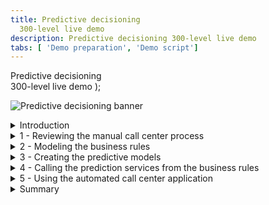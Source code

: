 ```yaml
---
title: Predictive decisioning
  300-level live demo
description: Predictive decisioning 300-level live demo
tabs: [ 'Demo preparation', 'Demo script']
---
```


  <span>
    Predictive decisioning <br/> 300-level live demo
  </span> );

![Predictive decisioning banner](./images/Predictive-Decisioning-300-Script-GitHub-banner-12-15-21.jpg)

<span id="top"></span>

<details>

<summary>Introduction</summary>

<br/>

Thank you for attending this predictive decisioning demonstration.

<br/>

Today I’ll show how IBM Cloud Pak for Business Automation uses machine learning (ML) to enhance customer retention offers. You will learn how to integrate Watson Studio Machine Learning with the Cloud Pak to predict business outcomes. These predictions are used by automated decision services to customize retention offers, lower customer retention costs, and eliminate many paper-based processes.

<br/>

Business users can quickly start creating and using predictions to improve their everyday processes.

<br/>

Let’s get started!

<br/>

**[Go to top](#top)**

</details>

<details>

<summary>1 - Reviewing the manual call center process </summary>

<br/>

| **1.1** | **Show SkyTalk’s current manual process** |
| :--- | :--- |
| **Narration** | SkyTalk, a telecommunications provider, is losing many of its best customers to competitors. SkyTalk needs to reduce customer churn. Let’s review the written customer retention policies call center management implemented. |
| **Action** &nbsp; 1.1.1 | Show SkyTalk’s <a href="./Retention Policy v2 RH.pdf" target="_blank" rel="noreferrer">**Retention offer document**</a>, which was opened during demo preparation. <br/><br/><img src="https://raw.githubusercontent.com/ibm-garage-tsa/platinum-demos/master/src/pages/300-business-automation-predictive-decisioning/images/image001.png" width="800" /> |
| **Narration** | Call center agents were asked to understand various retention offers and manually pick the ‘best’ option to retain the client. <br/><br/>Agents could not make insightful real-time decisions based on SkyTalk’s existing customer information. The guidelines were also implemented inconsistently. <br/><br/>SkyTalk’s customer retention costs skyrocketed, while attrition remained steady. Management decided to create a new call center application leveraging decision automation and machine learning to provide customer retention offers. |

<br/>

**[Go to top](#top)**

</details>

<details>

<summary>2 - Modeling the business rules </summary>

<br/>

| **2.1** | **Review the components of SkyTalk’s retention decisions** |
| :--- | :--- |
| **Narration** | A business analyst in the customer care division uses machine learning and decision automation technologies to configure the call center's new retention offer application. The business analyst writes the business rules to generate retention offer recommendations. |
| **Action** &nbsp; 2.1.1 | Access the Business Automation Studio on the IBM Automation home page window, opened during demo preparation. Then click **SkyTalk customer retention DS** (DS stands for Decision Service). <br/><br/><img src="https://raw.githubusercontent.com/ibm-garage-tsa/platinum-demos/master/src/pages/300-business-automation-predictive-decisioning/images/image034.png" width="800" /> |
| **Action** &nbsp; 2.1.2 | Click **Open**. <br/><br/><img src="https://raw.githubusercontent.com/ibm-garage-tsa/platinum-demos/master/src/pages/300-business-automation-predictive-decisioning/images/image036.png" width="800" /> |
| **Action** &nbsp; 2.1.3 | Click the **SkyTalk initial retention DS** tile. <br/><br/><img src="https://raw.githubusercontent.com/ibm-garage-tsa/platinum-demos/master/src/pages/300-business-automation-predictive-decisioning/images/image037.png" width="800" />  |
| **Action** &nbsp; 2.1.4 | Click **Retention offer**. <br/><br/><img src="https://raw.githubusercontent.com/ibm-garage-tsa/platinum-demos/master/src/pages/300-business-automation-predictive-decisioning/images/image038.png" width="800" /> |
| **Narration** | The diagram shows a hierarchical model of SkyTalk's retention offer business rules, which is called a decision service. Each blue box represents a sub-decision. The green rounded boxes represent the input data. <br/><br/>The ‘Determine retention offer’ decision service requires two sub-decisions: ‘Ranked retention offers’ and ‘Retention budget.' <br/><br/> Let's take a closer look at one sub-decision to see how the decision logic defines decision-making. |
| **Action** &nbsp; 2.1.5 | Review the **Retention offer** decision model. <br/><br/><img src="https://raw.githubusercontent.com/ibm-garage-tsa/platinum-demos/master/src/pages/300-business-automation-predictive-decisioning/images/image073.png" width="800" /> |
| **Action** &nbsp; 2.1.6 | Click the **Upgrade policy** box. <br/><br/><img src="https://raw.githubusercontent.com/ibm-garage-tsa/platinum-demos/master/src/pages/300-business-automation-predictive-decisioning/images/image200.png" width="800" /> |
| **Action** &nbsp; 2.1.7 | Click the **Logic** tab. <br/><br/><img src="https://raw.githubusercontent.com/ibm-garage-tsa/platinum-demos/master/src/pages/300-business-automation-predictive-decisioning/images/image201.png" width="800" /> |
| **Action** &nbsp; 2.1.8 | Click **Upgrade eligibility table**. <br/><br/><img src="https://raw.githubusercontent.com/ibm-garage-tsa/platinum-demos/master/src/pages/300-business-automation-predictive-decisioning/images/image211.png" width="800" /> |
| **Narration** | The upgrade eligibility criteria are expressed in a decision table. Each row corresponds to a specific eligibility business rule. <br/><br/>By hovering the cursor on a row, the analyst can review the business rule in natural language. In this example, a SkyTalk Gold customer must have a subscription amount of at least $160 USD to be eligible for a Premium upgrade. |
| **Action** &nbsp; 2.1.9 | Show the **Upgrade eligibility table** decision table. Move the cursor over **row 3** to show the equivalent rule in natural language.<br/><br/><img src="https://raw.githubusercontent.com/ibm-garage-tsa/platinum-demos/master/src/pages/300-business-automation-predictive-decisioning/images/image210.png" width="800" /> |
| **Action** &nbsp; 2.1.10 | Click **Back to the diagram**.<br/><br/><img src="https://raw.githubusercontent.com/ibm-garage-tsa/platinum-demos/master/src/pages/300-business-automation-predictive-decisioning/images/image209.png" width="800" /> |
| **Narration** | The ‘Ranked retention offers' top-level decision cycles through the list of eligible offers and selects the least expensive one that does not exceed the calculated retention budget for the given customer.<br/><br/>The analyst will enhance the ‘Retention budget’ sub-decision by incorporating an estimate of the maximum amount SkyTalk should spend to keep the customer. The estimate is calculated using two predictions: (1) the customer’s lifetime value, and (2) the customer's propensity to churn.<br/><br/> In the next section, the business analyst uses IBM Watson Studio to create these two predictions. |

<br/>

**[Go to top](#top)**

</details>

<details>

<summary>3 - Creating the predictive models </summary>

<br/>

| **3.1** | **Show the data sources used for prediction** |
| :--- | :--- |
| **Narration** | The business analyst creates and deploys the machine learning models used for the predictions. <br/><br/>Five years of data from SkyTalk’s customer database has been loaded into IBM Watson Studio. The analyst will use this data to develop predictions for customer lifetime value and churn. |
| **Action** &nbsp; 3.1.1 | Click the **SkyTalk customer retention** project on the Watson Studio page opened during demo preparation.<br/><br/><img src="https://raw.githubusercontent.com/ibm-garage-tsa/platinum-demos/master/src/pages/300-business-automation-predictive-decisioning/images/image002.png" width="800" /> |
| **Action** &nbsp; 3.1.2 | Click **SkyTalk customer retention** (1) in the breadcrumb navigation. Click the **Assets** tab (2). <br/><br/><img src="https://raw.githubusercontent.com/ibm-garage-tsa/platinum-demos/master/src/pages/300-business-automation-predictive-decisioning/images/image808.png" width="800" /> |
| **Action** &nbsp; 3.1.3 | Open the **SkyTalk customer loyalty data.csv** file. <br/><br/><img src="https://raw.githubusercontent.com/ibm-garage-tsa/platinum-demos/master/src/pages/300-business-automation-predictive-decisioning/images/image809.png" width="800" /> |
| **Narration** | Watson Studio generates models that predict customer churn. Model generation is referred to as an 'AutoAI experiment.'<br/><br/>The business analyst reviews the uploaded historical data file to make sure it contains the data required to predict customer churn.<br/><br/>T (true) in the Churn column indicates the customer closed their SkyTalk account. F (false) indicates the customer remained with SkyTalk. |
| **Action** &nbsp; 3.1.4 | Review the displayed **SkyTalk customer loyalty data.csv** file.<br/><br/><img src="https://raw.githubusercontent.com/ibm-garage-tsa/platinum-demos/master/src/pages/300-business-automation-predictive-decisioning/images/image005.png" width="800" /> |
| **Action** &nbsp; 3.1.5 | Click **SkyTalk customer retention** in the breadcrumb navigation.<br/><br/><img src="https://raw.githubusercontent.com/ibm-garage-tsa/platinum-demos/master/src/pages/300-business-automation-predictive-decisioning/images/image090.png" width="800" /> |
| **Narration** | The business analyst starts an AutoAI experiment to create models that predict customer churn. Models are referred to as 'pipelines.' <br/><br/>The AutoAI tool analyzes historical data to generate multiple pipelines. |
| **Action** &nbsp; 3.1.6 | Click **New asset**. <br/><br/><img src="https://raw.githubusercontent.com/ibm-garage-tsa/platinum-demos/master/src/pages/300-business-automation-predictive-decisioning/images/image810.png" width="800" /> |
| **Action** &nbsp; 3.1.7 | Select **AutoAI**. <br/><br/><img src="https://raw.githubusercontent.com/ibm-garage-tsa/platinum-demos/master/src/pages/300-business-automation-predictive-decisioning/images/image811.png" width="800" /> |
| **Action** &nbsp; 3.1.8 | Name the experiment **Churn prediction 2** (1) and click **Create** (2). <br/><br/><img src="https://raw.githubusercontent.com/ibm-garage-tsa/platinum-demos/master/src/pages/300-business-automation-predictive-decisioning/images/image812.png" width="800" /> |
| **Action** &nbsp; 3.1.9 | Click **Select from project**. <br/><br/> <img src="https://raw.githubusercontent.com/ibm-garage-tsa/platinum-demos/master/src/pages/300-business-automation-predictive-decisioning/images/image306.png" width="800" /> |
| **Action** &nbsp; 3.1.10 | Click **Data asset** (1) and select the **SkyTalk customer loyalty data.csv** file (2). Click **Select asset** (3).<br/><br/><img src="https://raw.githubusercontent.com/ibm-garage-tsa/platinum-demos/master/src/pages/300-business-automation-predictive-decisioning/images/image009bis.png" width="800" /> |
| **Action** &nbsp; 3.1.11 | Click **No** in the **Configure details** section.<br/><br/><img src="https://raw.githubusercontent.com/ibm-garage-tsa/platinum-demos/master/src/pages/300-business-automation-predictive-decisioning/images/image307.png" width="800" /> |
| **Narration** | The analyst chooses the customer loyalty data file and selects Churn in the ‘What do you want to predict’ dropdown menu. <br/><br/>The AutoAI tool analyzes historical data and automatically generates various pipeline choices. It also tests the pipelines’ predictions so the business analyst can easily compare them across several accuracy measures. |
| **Action** &nbsp; 3.1.12 | Click **Select prediction columns** (1) and select **CHURN **(2) as the measure to predict. <br/><br/><img src="https://raw.githubusercontent.com/ibm-garage-tsa/platinum-demos/master/src/pages/300-business-automation-predictive-decisioning/images/image308.png" width="800" /> |
| **Action** &nbsp; 3.1.13 | Click **Run experiment.** <br/><br/><img src="https://raw.githubusercontent.com/ibm-garage-tsa/platinum-demos/master/src/pages/300-business-automation-predictive-decisioning/images/image309.png" width="800" /> |
| **Narration** | The results automatically suggest eight different pipelines. The pipelines use different ML optimization approaches to make predictions.<br/><br/>The business analyst evaluates the pipelines’ various prediction accuracy measures. |
| **Action** &nbsp; 3.1.14 | Click **SkyTalk customer retention** in the breadcrumb navigation. <br/><br/><img src="https://raw.githubusercontent.com/ibm-garage-tsa/platinum-demos/master/src/pages/300-business-automation-predictive-decisioning/images/image311.png" width="800" /> |
| **Narration** | Let’s jump to a finalized experiment corresponding to the same data set. |
| **Action** &nbsp; 3.1.15 | Click the **SkyTalk churn prediction** AutoAI experiment.<br/><br/><img src="https://raw.githubusercontent.com/ibm-garage-tsa/platinum-demos/master/src/pages/300-business-automation-predictive-decisioning/images/image403.png" width="800" /> |

| **3.2** | **Choose the best predictive model** |
| :--- | :--- |
| **Narration** | On the ‘Pipeline Comparison’ chart, the business analyst examines how each pipeline ranks by various measures of accuracy.<br/><br/>For example, Pipeline 7 has the highest accuracy in differentiating useful data from noise. This is determined by the area under the ROC (receiver operating characteristic) curve and displayed on this chart in the ROC AUC column.  |
| **Action** &nbsp; 3.2.1 | Click **Pipeline comparison** (1) and move the cursor over the pipeline 7 line (2) (P7 on the left of the graph) to highlight the different values for this pipeline. <br/><br/><img src="https://raw.githubusercontent.com/ibm-garage-tsa/platinum-demos/master/src/pages/300-business-automation-predictive-decisioning/images/image302.png" width="800" />
| **Narration** | Scrolling down and selecting a Pipeline provides additional details. |
| **Action** &nbsp; 3.2.2 | Scroll down and click **Pipeline 7** in the **Pipeline leaderboard**.<br/><br/><img src="https://raw.githubusercontent.com/ibm-garage-tsa/platinum-demos/master/src/pages/300-business-automation-predictive-decisioning/images/image110.png" width="800" />
| **Narration** | The ‘Model evaluation’ view shows Pipeline 7’s actual ROC curve. Pipeline 7’s ROC curve arcs upward, indicating that as more predictions are made during the test, the model becomes increasingly accurate. |
| **Action** &nbsp; 3.2.3 | Click the **Model evaluation** tab.<br/><br/><img src="https://raw.githubusercontent.com/ibm-garage-tsa/platinum-demos/master/src/pages/300-business-automation-predictive-decisioning/images/image111.png" width="800" /> |
| **Narration** | The ‘Confusion matrix’ shows a different accuracy measure. It compares the actual attrition data with the pipelines’ predictions.<br/><br/>Earlier in the demo, we looked at how customer churn is indicated in SkyTalk’s data as T (true) for customers that closed their account and F (false) for customers that remained with SkyTalk.<br/><br/>Correct predictions in the ‘Confusion matrix’ below are indicated in the green T/T and F/F boxes. There were 39 T/T results and 62 F/F results. Summarizing those results shows us that Pipeline 7 made 101 correct predictions. The six T/F and four F/T represent ten incorrect predictions.<br/><br/>Therefore, Pipeline 7 made 101 correct predictions out of 111 chances. This translates to 91% accuracy, which is displayed in the bottom right box of the matrix. |
| **Action** &nbsp; 3.2.4 | Click the **Confusion matrix** tab.<br/><br/><img src="https://raw.githubusercontent.com/ibm-garage-tsa/platinum-demos/master/src/pages/300-business-automation-predictive-decisioning/images/image112.png" width="800" /> |
| **Narration** | The analyst compares Pipelines 1 and 7 to understand why Pipeline 1 is rated the best overall. |
| **Action** &nbsp; 3.2.5 | Click the **Pipeline details** dropdown menu (1) and select **Pipeline 1** (2). <br/><br/><img src="https://raw.githubusercontent.com/ibm-garage-tsa/platinum-demos/master/src/pages/300-business-automation-predictive-decisioning/images/image113.png" width="800" /> |
| **Action** &nbsp; 3.2.6 | Click **Confusion matrix** on the left.<br/><br/><img src="https://raw.githubusercontent.com/ibm-garage-tsa/platinum-demos/master/src/pages/300-business-automation-predictive-decisioning/images/image114.png" width="800" /> |
| **Action** &nbsp; 3.2.7 | Review the **Confusion matrix**. Highlight that the overall correct percentage is higher using Pipeline 1.<br/><br/><img src="https://raw.githubusercontent.com/ibm-garage-tsa/platinum-demos/master/src/pages/300-business-automation-predictive-decisioning/images/image115.png" width="800" /> |
| **Narration** | Pipeline 1 has a 94.6% accuracy, which is higher than Pipeline 7’s 91.0%. The analyst chooses Pipeline 1 as the model to deploy in production. |
| **Action** &nbsp; 3.2.8 | Click the **X** on the upper right corner to close the **Pipeline details** view.<br/><br/><img src="https://raw.githubusercontent.com/ibm-garage-tsa/platinum-demos/master/src/pages/300-business-automation-predictive-decisioning/images/image137.png" width="800" /> |
| **Action** &nbsp; 3.2.9 | Click **Save as** on the right side of the Pipeline 1 row.<br/><br/><img src="https://raw.githubusercontent.com/ibm-garage-tsa/platinum-demos/master/src/pages/300-business-automation-predictive-decisioning/images/image116.png" width="800" /> |
| **Narration** | The analyst can now generate a machine learning model using the pipeline from the AutoAI experiment. We will click cancel and review the model that was previously created. |
| **Action** &nbsp; 3.2.10 | Select **Model** (1) and then click **Cancel** (2).<br/><br/><img src="https://raw.githubusercontent.com/ibm-garage-tsa/platinum-demos/master/src/pages/300-business-automation-predictive-decisioning/images/image227.png" width="800" /> |
| **Action** &nbsp; 3.2.11 | Click **SkyTalk customer retention** project in the breadcrumb navigation.<br/><br/><img src="https://raw.githubusercontent.com/ibm-garage-tsa/platinum-demos/master/src/pages/300-business-automation-predictive-decisioning/images/image117.png" width="800" /> |

| **3.3** | **Prepare the churn prediction model for production use** |
| :--- | :--- |
| **Narration** | The analyst has created a churn prediction service for the model. Then, an AutoAI experiment was invoked to automatically generate pipeline options for the churn prediction service. The analyst chose a pipeline for production use and saved it as a churn prediction model in the SkyTalk’s customer retention project.<br/><br/>In Watson AI, promoting a prediction model to a production space makes it available for use in production. Let’s complete this final step to make SkyTalk’s new churn prediction model available in the SkyTalk production space. |
| **Action** &nbsp; 3.3.1 | Click **Saved models**.<br/><br/><img src="https://raw.githubusercontent.com/ibm-garage-tsa/platinum-demos/master/src/pages/300-business-automation-predictive-decisioning/images/image814.png" width="800" /> |
| **Action** &nbsp; 3.3.2 | Click the three dots on the right-hand side of **SkyTalk lifetime value prediction** row (1) and then select **Promote to space** (2). <br/><br/><img src="https://raw.githubusercontent.com/ibm-garage-tsa/platinum-demos/master/src/pages/300-business-automation-predictive-decisioning/images/image815.png" width="800" /> |
| **Narration** | In practice, the analyst would promote the churn model to the deployment environment here. For this demo, it has already been promoted. |
| **Action** &nbsp; 3.3.3 | In the **Target space** dropdown menu, select the **SkyTalk production space** (1) option. Click **Cancel** (2) to avoid promoting the model.<br/><br/><InlineNotification><strong>NOTE</strong>: Do not click **Promote**.</InlineNotification><br/><br/><img src="https://raw.githubusercontent.com/ibm-garage-tsa/platinum-demos/master/src/pages/300-business-automation-predictive-decisioning/images/image118.png" width="800" /> |
| **Narration** | The two prediction services are now ready for deployment. |
| **Action** &nbsp; 3.3.4 | Click the **IBM Watson Studio** menu (1), then click **Deployments** (2).  <br/><br/><img src="https://raw.githubusercontent.com/ibm-garage-tsa/platinum-demos/master/src/pages/300-business-automation-predictive-decisioning/images/image816.png" width="800" /> |
| **Action** &nbsp; 3.3.5 | Select the **SkyTalk production space**. <br/><br/><img src="https://raw.githubusercontent.com/ibm-garage-tsa/platinum-demos/master/src/pages/300-business-automation-predictive-decisioning/images/image818.png" width="800" /> |
| **Action** &nbsp; 3.3.6 | Click the **Deployments** tab. <br/><br/><img src="https://raw.githubusercontent.com/ibm-garage-tsa/platinum-demos/master/src/pages/300-business-automation-predictive-decisioning/images/image031.png" width="800" /> |
| **Narration** | The two services have been deployed.<br/><br/>Copy and save the service endpoint URL. It will be required to configure a machine learning provider that will establish the link between Watson Studio and the Cloud Pak later in the demo. |
| **Action** &nbsp; 3.3.7 | Click the **churn** service. <br/><br/><img src="https://raw.githubusercontent.com/ibm-garage-tsa/platinum-demos/master/src/pages/300-business-automation-predictive-decisioning/images/image031bis.png" width="800" /> |
| **Action** &nbsp; 3.3.8 | Copy the first portion of the **Endpoint** URL for use later in the demo. Only highlight from the beginning through 'v4,' as shown in the image.<br/><br/><img src="https://raw.githubusercontent.com/ibm-garage-tsa/platinum-demos/master/src/pages/300-business-automation-predictive-decisioning/images/image032.png" width="800" /> |
| **Narration** | The deployment space identifier will also be required to configure the machine learning provider. |
| **Action** &nbsp; 3.3.9 | Click the **SkyTalk production space** in the breadcrumb navigation.<br/><br/><img src="https://raw.githubusercontent.com/ibm-garage-tsa/platinum-demos/master/src/pages/300-business-automation-predictive-decisioning/images/image119.png" width="800" /> |
| **Action** &nbsp; 3.3.10 | Click the **Manage** tab (1). Copy and save the **Space GUID** (2) for use later in the demo. <br/><br/><img src="https://raw.githubusercontent.com/ibm-garage-tsa/platinum-demos/master/src/pages/300-business-automation-predictive-decisioning/images/image120.png" width="800" /> |

**[Go to top](#top)**

</details>

<details>

<summary>4 - Calling the prediction services from the business rules </summary>

<br/>

| **4.1** | **Configure the customer retention decision service to use the new predictive services** |
| :--- | :--- |
| **Narration** | The ‘Retention budget’ sub-decision uses the ‘churn’ and ‘lifetime value’ predictive services. A machine learning provider establishes the link between the sub-decision and the predictive services.<br/><br/>The business analyst now sets up a machine learning provider for the SkyTalk ‘customer retention decision service.' |
| **Action** &nbsp; 4.1.1 | Return to the **SkyTalk customer retention DS** using the breadcrumb navigation.<br/><br/><img src="https://raw.githubusercontent.com/ibm-garage-tsa/platinum-demos/master/src/pages/300-business-automation-predictive-decisioning/images/image122.png" width="800" /> |
| **Action** &nbsp; 4.1.2 | Click the three dots on the right-hand side of **SkyTalk customer retention DS** (1) and then select **Settings** (2). <br/><br/><img src="https://raw.githubusercontent.com/ibm-garage-tsa/platinum-demos/master/src/pages/300-business-automation-predictive-decisioning/images/image121.png" width="800" /> |
| **Action** &nbsp; 4.1.3 | Click the **Machine learning providers** tab.<br/><br/><img src="https://raw.githubusercontent.com/ibm-garage-tsa/platinum-demos/master/src/pages/300-business-automation-predictive-decisioning/images/image123.png" width="800" /> |
| **Action** &nbsp; 4.1.4 | Click **Edit** on the right side of the **SkyTalk ML Provider** box.<br/><br/><img src="https://raw.githubusercontent.com/ibm-garage-tsa/platinum-demos/master/src/pages/300-business-automation-predictive-decisioning/images/image124.png" width="800" /> |
| **Action** &nbsp; 4.1.5 | Enter the **API key** (1), the **Space ID** (2), and the Endpoint **URL** (3) obtained during the demo. <br/><br/><InlineNotification><strong>NOTE</strong>: The Space GUID saved earlier in the demo is called the Space ID on this interface. The API key is the same one you saved in Step 4.10 of demo preparation.</InlineNotification><br/><br/><img src="https://raw.githubusercontent.com/ibm-garage-tsa/platinum-demos/master/src/pages/300-business-automation-predictive-decisioning/images/image044bis.png" width="800" /> |
| **Narration** | Now that the interface between the Cloud Pak and Watson Studio is set up, the analyst can create two predictive models and make the predictions available for use within business rules. |
| **Action** &nbsp; 4.1.6 | Click **Cancel** and explain that the provider has been pre-configured during demo preparation. <br/><br/><img src="https://raw.githubusercontent.com/ibm-garage-tsa/platinum-demos/master/src/pages/300-business-automation-predictive-decisioning/images/image138.png" width="500" /> |
| **Action** 4.1.7 | Return to the **SkyTalk customer retention DS** using the breadcrumb navigation. <br/><br/><img src="https://raw.githubusercontent.com/ibm-garage-tsa/platinum-demos/master/src/pages/300-business-automation-predictive-decisioning/images/image125.png" width="800" /> |
| **Action** &nbsp; 4.1.8 | Click the **SkyTalk initial retention DS** tile.<br/><br/><img src="https://raw.githubusercontent.com/ibm-garage-tsa/platinum-demos/master/src/pages/300-business-automation-predictive-decisioning/images/image126.png" width="800" /> |
| **Action** &nbsp; 4.1.9 | Click **Create**.<br/><br/><img src="https://raw.githubusercontent.com/ibm-garage-tsa/platinum-demos/master/src/pages/300-business-automation-predictive-decisioning/images/image046.png" width="800" /> |
| **Narration** | The business analyst creates a predictive model to map the customer churn prediction parameters. |
| **Action** &nbsp; 4.1.10 | Select **Predictive model** (1) and name it **Customer Churn** (2). Click **Create** (3).<br/><br/><img src="https://raw.githubusercontent.com/ibm-garage-tsa/platinum-demos/master/src/pages/300-business-automation-predictive-decisioning/images/image047.png" width="500" /> |

| **4.2** | **Map the predictive service to the predictive model** |
| :--- | :--- |
| **Narration** | A new predictive model is automatically created. This model needs to be configured to map the churn prediction parameters. |
| **Action** &nbsp; 4.2.1 | Click **Connect**.<br/><br/><img src="https://raw.githubusercontent.com/ibm-garage-tsa/platinum-demos/master/src/pages/300-business-automation-predictive-decisioning/images/image049.png" width="800" /> |
| **Narration** | The analyst selects the SkyTalk machine learning provider to establish the link to the deployed prediction service. |
| **Action** &nbsp; 4.2.2 | Using the **Machine learning provider** dropdown menu, select **SkyTalk ML Provider**.<br/><br/><img src="https://raw.githubusercontent.com/ibm-garage-tsa/platinum-demos/master/src/pages/300-business-automation-predictive-decisioning/images/image106.png" width="800" /> |
| **Action** &nbsp; 4.2.3 | Expand the **SkyTalk churn prediction** machine learning model (1). Select the **churn** deployment name (2). The prediction is now connected to the customer lifetime value.<br/><br/><img src="https://raw.githubusercontent.com/ibm-garage-tsa/platinum-demos/master/src/pages/300-business-automation-predictive-decisioning/images/image107.png" width="800" /> |
| **Narration** | Now we will complete the predictive model. A wizard is used to complete the mapping. |
| **Action** &nbsp; 4.2.4 | Click **Next**. <br/><br/><img src="https://raw.githubusercontent.com/ibm-garage-tsa/platinum-demos/master/src/pages/300-business-automation-predictive-decisioning/images/image133.png" width="800" /> |
| **Action** &nbsp; 4.2.5 | Click **Next** again.<br/><br/><img src="https://raw.githubusercontent.com/ibm-garage-tsa/platinum-demos/master/src/pages/300-business-automation-predictive-decisioning/images/image052.png" width="800" /> |
| **Narration** | The input data structure is automatically created. |
| **Action** &nbsp; 4.2.6 | Click **Run**.<br/><br/><img src="https://raw.githubusercontent.com/ibm-garage-tsa/platinum-demos/master/src/pages/300-business-automation-predictive-decisioning/images/image053.png" width="800" /> |
| **Narration** | The connection is tested to ensure the predictive service is working. |
| **Action** &nbsp; 4.2.7 | Click **Next**.<br/><br/><img src="https://raw.githubusercontent.com/ibm-garage-tsa/platinum-demos/master/src/pages/300-business-automation-predictive-decisioning/images/image054.png" width="800" /> |
| **Action** &nbsp; 4.2.8 | Click **Generate from test output**.<br/><br/><img src="https://raw.githubusercontent.com/ibm-garage-tsa/platinum-demos/master/src/pages/300-business-automation-predictive-decisioning/images/image055.png" width="800" /> |
| **Narration** | The churn predictive service returns true or false and the prediction accuracy. <br/><br/>In this example, the prediction result is F (false), meaning the customer will not leave SkyTalk. The prediction accuracy results are expressed as a probability out of 1. It is shown below the prediction. In this case the accuracy is 58.4% for this model. <br/><br/>This is working as expected. The predictive model is now mapping the input and output parameters of the ‘Retention budget’ sub-decision. |
| **Action** &nbsp; 4.2.9 | Indicate the **F** (false) prediction (1) and the **probability that the prediction is correct** (2) in the prediction output. Click **OK** (3). <br/><br/><img src="https://raw.githubusercontent.com/ibm-garage-tsa/platinum-demos/master/src/pages/300-business-automation-predictive-decisioning/images/image056.png" width="500" /> |
| **Action** &nbsp; 4.2.10 | Click **Apply**.<br/><br/><img src="https://raw.githubusercontent.com/ibm-garage-tsa/platinum-demos/master/src/pages/300-business-automation-predictive-decisioning/images/image109.png" width="800" /> |
| **Narration** | Now let’s return to the **SkyTalk initial retention DS** using the breadcrumb navigation. |
| **Action** &nbsp; 4.2.11 | Click **SkyTalk initial retention DS** using the breadcrumb navigation.<br/><br/><img src="https://raw.githubusercontent.com/ibm-garage-tsa/platinum-demos/master/src/pages/300-business-automation-predictive-decisioning/images/image132.png" width="800" /> |

| **4.3** | **Assign the predictive model to the ‘Retention budget’ sub-decision** |
| :--- | :--- |
| **Narration** | Let’s improve the ‘Retention budget’ sub-decision by incorporating the churn predictive model. |
| **Action** &nbsp; 4.3.1 | Click **Retention offer**.<br/><br/><img src="https://raw.githubusercontent.com/ibm-garage-tsa/platinum-demos/master/src/pages/300-business-automation-predictive-decisioning/images/image96bis.png" width="800" /> |
| **Action** &nbsp; 4.3.2 | Hover your cursor over the **Retention budget** decision box.<br/><br/><img src="https://raw.githubusercontent.com/ibm-garage-tsa/platinum-demos/master/src/pages/300-business-automation-predictive-decisioning/images/image097.png" width="800" /> |
| **Action** &nbsp; 4.3.3 | A black choice box appears over the ‘Retention budget’ sub-decision. Click the **purple box** to **Add prediction** (1). **Prediction 8** (2) will be added to your model. <br/><br/><img src="https://raw.githubusercontent.com/ibm-garage-tsa/platinum-demos/master/src/pages/300-business-automation-predictive-decisioning/images/image098.png" width="800" /><br/><br/><img src="https://raw.githubusercontent.com/ibm-garage-tsa/platinum-demos/master/src/pages/300-business-automation-predictive-decisioning/images/image099.png" width="800" /> |
| **Narration** | The analyst assigns the churn predictive model to the newly-created predictive node. |
| **Action** &nbsp; 4.3.4 | Click the **Prediction 8** node (1) and then select the **Customer churn** predictive model (2). <br/><br/><img src="https://raw.githubusercontent.com/ibm-garage-tsa/platinum-demos/master/src/pages/300-business-automation-predictive-decisioning/images/image130.png" width="800" /> |
| **Action** &nbsp; 4.3.5 | Review the **SkyTalk initial retention DS** decision model that opens.<br/><br/><img src="https://raw.githubusercontent.com/ibm-garage-tsa/platinum-demos/master/src/pages/300-business-automation-predictive-decisioning/images/image131.png" width="800" /> |
| **Narration** | In practice, the same steps would be repeated to create another prediction service for the customer lifetime value predictive model. For our demo, this has already been created.  <br/><br/>Let’s look at the final decision model. |
| **Action** &nbsp; 4.3.6 | Return to **SkyTalk customer retention DS** using the breadcrumb navigation. <br/><br/><img src="https://raw.githubusercontent.com/ibm-garage-tsa/platinum-demos/master/src/pages/300-business-automation-predictive-decisioning/images/image131bis.png" width="800" /> |
| **Action** &nbsp; 4.3.7 | Click the **SkyTalk retention DS** tile.<br/><br/><InlineNotification><strong>NOTE</strong>: The SkyTalk initial retention DS tile will not be used any more during the demo.</InlineNotification><br/><img src="https://raw.githubusercontent.com/ibm-garage-tsa/platinum-demos/master/src/pages/300-business-automation-predictive-decisioning/images/image084.png" width="800" /> |
| **Action** &nbsp; 4.3.8 | Click **Retention offer**.<br/><br/><img src="https://raw.githubusercontent.com/ibm-garage-tsa/platinum-demos/master/src/pages/300-business-automation-predictive-decisioning/images/image064.png" width="800" /> |
| **Narration** | The analyst can now review the 'Retention offer' business logic. |
| **Action** &nbsp; 4.3.9 | Click the **Retention budget** box. <br/><br/><img src="https://raw.githubusercontent.com/ibm-garage-tsa/platinum-demos/master/src/pages/300-business-automation-predictive-decisioning/images/image065.png" width="800" /> |
| **Action** &nbsp; 4.3.10 | Select the **Logic** tab.<br/><br/><img src="https://raw.githubusercontent.com/ibm-garage-tsa/platinum-demos/master/src/pages/300-business-automation-predictive-decisioning/images/image066.png" width="800" /> |
| **Narration** | The retention budget is calculated using the three sequential rules, which are applied in the order shown in the dropdown menu. The ‘Estimated retention cost’ rule calculates how much we are willing to spend to keep this customer. |
| **Action** &nbsp; 4.3.11 | Click **Estimated retention cost** to review the retention budget rule.<br/><br/><img src="https://raw.githubusercontent.com/ibm-garage-tsa/platinum-demos/master/src/pages/300-business-automation-predictive-decisioning/images/image143.png" width="800" />
| **Narration** | These are the business rules used to calculate the retention cost. <br/><br/>At the start of the rules the definition of the 'LifeTimeValue' variable, which is used in many calculation rules below, includes invoking the customer lifetime value predictive service. Similarly, the Churn variable definition includes invoking the churn predictive service. |
| **Action** &nbsp; 4.3.12 | Review the **Estimated retention cost** business rule.<br/><br/><img src="https://raw.githubusercontent.com/ibm-garage-tsa/platinum-demos/master/src/pages/300-business-automation-predictive-decisioning/images/image101.png" width="800" />
| **Narration** | Scrolling further down in the definition, the analyst can review how the results are calculated using the predictions. |
| **Action** &nbsp; 4.3.13 | **Scroll down** in the business rule pane to show more detail.<br/><br/><img src="https://raw.githubusercontent.com/ibm-garage-tsa/platinum-demos/master/src/pages/300-business-automation-predictive-decisioning/images/image102.png" width="800" />
| **Narration** | Before deployment, the decision logic can be tested to ensure the results are as expected. Let’s review the final application to see how it works in the call center. |

<br/>

**[Go to top](#top)**

</details>

<details>

<summary>5 - Using the automated call center application</summary>

<br/>

| **5.1** | **Generate a real-time retention offer that best allocates SkyTalk’s retention budget** |
| :--- | :--- |
| **Narration** | SkyTalk developed an automated call center application. The application provides agents with customer-specific retention offers in real time.<br/><br/>Let’s look at how an agent now handles a customer call using this application. |
| **Action** &nbsp; 5.1.1 | Show the **SkyTalk call center Application** preview window opened during demo preparation. &nbsp; &nbsp; &nbsp; &nbsp; &nbsp; &nbsp; &nbsp; &nbsp; &nbsp; &nbsp; &nbsp; &nbsp; &nbsp; &nbsp; |
| **Action** &nbsp; 5.1.2 | Enter “Peter Carter” in the **Search Customer** field (1) and click **Search** (2).<br/><br/><img src="https://raw.githubusercontent.com/ibm-garage-tsa/platinum-demos/master/src/pages/300-business-automation-predictive-decisioning/images/image218.png" width="800" /> |
| **Action** &nbsp; 5.1.3 | Click **Get offer**.<br/><br/><img src="https://raw.githubusercontent.com/ibm-garage-tsa/platinum-demos/master/src/pages/300-business-automation-predictive-decisioning/images/prep-image701.png" width="800" /> |
| **Narration** | A customer-specific retention offer displays. The agent suggests this offer to the customer in real time. &nbsp; &nbsp; &nbsp; &nbsp; &nbsp; &nbsp; &nbsp; &nbsp; &nbsp; &nbsp; &nbsp; &nbsp; &nbsp; &nbsp;  |
| **Action** &nbsp; 5.1.4 | Display and explain the **Retention offer details**. &nbsp; &nbsp; &nbsp; &nbsp; &nbsp; &nbsp; &nbsp; &nbsp; &nbsp; &nbsp; &nbsp; &nbsp; &nbsp; &nbsp;  <br/><br/><img src="https://raw.githubusercontent.com/ibm-garage-tsa/platinum-demos/master/src/pages/300-business-automation-predictive-decisioning/images/prep-image702.png" width="800" /> |


**[Go to top](#top)**

</details>

<details>

<summary>Summary</summary>

<br/>

In this demo, I showed how business users can easily build business rules that incorporate predictive decisions. The predictions help retain SkyTalk’s profitable customers by providing customized offers at the lowest cost to SkyTalk.

<br/>

The new retention process also improved productivity by eliminating manual procedures. Customer satisfaction will increase with speedier and more relevant service.

<br/>

Thank you for attending today’s presentation.

<br/>

**[Go to top](#top)**

</details>
